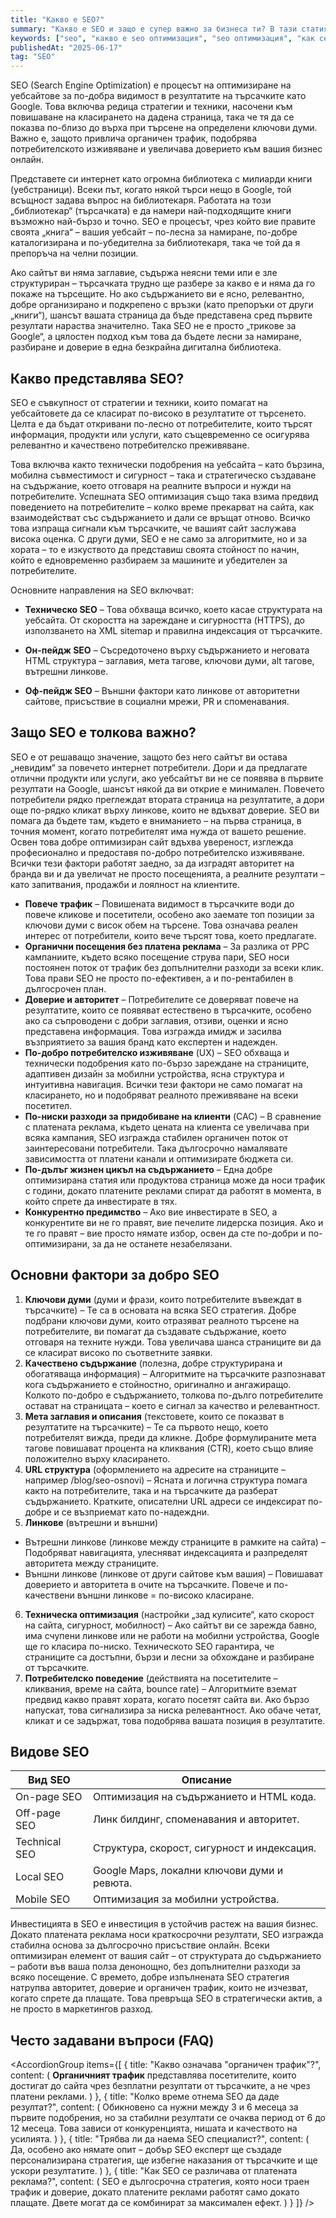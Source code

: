 ---
title: "Какво е SEO?"
summary: "Какво е SEO и защо е супер важно за бизнеса ти? В тази статия разкриваме тайните на добрата оптимизация за търсачки."
keywords: ["seo", "какво е seo оптимизация", "seo оптимизация", "как се прави seo оптимизация", "seo за начинаещи"]
publishedAt: "2025-06-17"
tag: "SEO"
---

SEO (Search Engine Optimization) е процесът на оптимизиране на уебсайтове за по-добра видимост в резултатите на търсачките като Google. Това включва редица стратегии и техники, насочени към повишаване на класирането на дадена страница, така че тя да се показва по-близо до върха при търсене на определени ключови думи. Важно е, защото привлича органичен трафик, подобрява потребителското изживяване и увеличава доверието към вашия бизнес онлайн.

Представете си интернет като огромна библиотека с милиарди книги (уебстраници). Всеки път, когато някой търси нещо в Google, той всъщност задава въпрос на библиотекаря. Работата на този „библиотекар“ (търсачката) е да намери най-подходящите книги възможно най-бързо и точно. SEO е процесът, чрез който вие правите своята „книга“ – вашия уебсайт – по-лесна за намиране, по-добре каталогизирана и по-убедителна за библиотекаря, така че той да я препоръча на челни позиции.

Ако сайтът ви няма заглавие, съдържа неясни теми или е зле структуриран – търсачката трудно ще разбере за какво е и няма да го покаже на търсещите. Но ако съдържанието ви е ясно, релевантно, добре организирано и подкрепено с връзки (като препоръки от други „книги“), шансът вашата страница да бъде представена сред първите резултати нараства значително. Така SEO не е просто „трикове за Google“, а цялостен подход към това да бъдете лесни за намиране, разбиране и доверие в една безкрайна дигитална библиотека.

<Feedback
  title="Информация" 
  description="SEO не е спринт, а маратон."
/>

<h2 id="kakvo-predstavlyava-seo">Какво представлява SEO?</h2>

SEO е съвкупност от стратегии и техники, които помагат на уебсайтовете да се класират по-високо в резултатите от търсенето. Целта е да бъдат откривани по-лесно от потребителите, които търсят информация, продукти или услуги, като същевременно се осигурява релевантно и качествено потребителско преживяване.

Това включва както технически подобрения на уебсайта – като бързина, мобилна съвместимост и сигурност – така и стратегическо създаване на съдържание, което отговаря на реалните въпроси и нужди на потребителите. Успешната SEO оптимизация също така взима предвид поведението на потребителите – колко време прекарват на сайта, как взаимодействат със съдържанието и дали се връщат отново. Всичко това изпраща сигнали към търсачките, че вашият сайт заслужава висока оценка. С други думи, SEO е не само за алгоритмите, но и за хората – то е изкуството да представиш своята стойност по начин, който е едновременно разбираем за машините и убедителен за потребителите.


Основните направления на SEO включват:

- **Техническо SEO** – Това обхваща всичко, което касае структурата на уебсайта. От скоростта на зареждане и сигурността (HTTPS), до използването на XML sitemap и правилна индексация от търсачките.

- **Он-пейдж SEO** – Съсредоточено върху съдържанието и неговата HTML структура – заглавия, мета тагове, ключови думи, alt тагове, вътрешни линкове.

- **Оф-пейдж SEO** – Външни фактори като линкове от авторитетни сайтове, присъствие в социални мрежи, PR и споменавания.

<h2 id="zashto-seo-e-vazhno">Защо SEO е толкова важно?</h2>

SEO е от решаващо значение, защото без него сайтът ви остава „невидим“ за повечето интернет потребители. Дори и да предлагате отлични продукти или услуги, ако уебсайтът ви не се появява в първите резултати на Google, шансът някой да ви открие е минимален. Повечето потребители рядко преглеждат втората страница на резултатите, а дори още по-рядко кликат върху линкове, които не вдъхват доверие. SEO ви помага да бъдете там, където е вниманието – на първа страница, в точния момент, когато потребителят има нужда от вашето решение. Освен това добре оптимизиран сайт вдъхва увереност, изглежда професионално и предоставя по-добро потребителско изживяване. Всички тези фактори работят заедно, за да изградят авторитет на бранда ви и да увеличат не просто посещенията, а реалните резултати – като запитвания, продажби и лоялност на клиентите.

<Feedback
  title="Информация" 
  description="В свят, в който конкуренцията е на един клик разстояние, SEO е вашето конкурентно предимство."
/>

- **Повече трафик** – Повишената видимост в търсачките води до повече кликове и посетители, особено ако заемате топ позиции за ключови думи с висок обем на търсене. Това означава реален интерес от потребители, които вече търсят това, което предлагате.
- **Органични посещения без платена реклама** – За разлика от PPC кампаниите, където всяко посещение струва пари, SEO носи постоянен поток от трафик без допълнителни разходи за всеки клик. Това прави SEO не просто по-ефективен, а и по-рентабилен в дългосрочен план.
- **Доверие и авторитет** – Потребителите се доверяват повече на резултатите, които се появяват естествено в търсачките, особено ако са съпроводени с добри заглавия, отзиви, оценки и ясно представена информация. Това изгражда имидж и засилва възприятието за вашия бранд като експертен и надежден.
- **По-добро потребителско изживяване** (UX) – SEO обхваща и технически подобрения като по-бързо зареждане на страниците, адаптивен дизайн за мобилни устройства, ясна структура и интуитивна навигация. Всички тези фактори не само помагат на класирането, но и подобряват реалното преживяване на всеки посетител.
- **По-ниски разходи за придобиване на клиенти** (CAC) – В сравнение с платената реклама, където цената на клиента се увеличава при всяка кампания, SEO изгражда стабилен органичен поток от заинтересовани потребители. Така дългосрочно намалявате зависимостта от платени канали и оптимизирате бюджета си.
- **По-дълъг жизнен цикъл на съдържанието** – Една добре оптимизирана статия или продуктова страница може да носи трафик с години, докато платените реклами спират да работят в момента, в който спрете да инвестирате в тях.
- **Конкурентно предимство** – Ако вие инвестирате в SEO, а конкурентите ви не го правят, вие печелите лидерска позиция. Ако и те го правят – вие просто нямате избор, освен да сте по-добри и по-оптимизирани, за да не останете незабелязани.

<h2 id="faktori-za-dobro-seo">Основни фактори за добро SEO</h2>

1. **Ключови думи** (думи и фрази, които потребителите въвеждат в търсачките) – Те са в основата на всяка SEO стратегия. Добре подбрани ключови думи, които отразяват реалното търсене на потребителите, ви помагат да създавате съдържание, което отговаря на техните нужди. Това увеличава шанса страниците ви да се класират високо по съответните заявки.
2. **Качествено съдържание** (полезна, добре структурирана и обогатяваща информация) – Алгоритмите на търсачките разпознават кога съдържанието е стойностно, оригинално и ангажиращо. Колкото по-добро е съдържанието, толкова по-дълго потребителите остават на страницата – което е сигнал за качество и релевантност.
3. **Мета заглавия и описания** (текстовете, които се показват в резултатите на търсачките) – Те са първото нещо, което потребителят вижда, преди да кликне. Добре формулираните мета тагове повишават процента на кликвания (CTR), което също влияе положително върху класирането.
4. **URL структура** (оформлението на адресите на страниците – например /blog/seo-osnovi) – Ясната и логична структура помага както на потребителите, така и на търсачките да разберат съдържанието. Кратките, описателни URL адреси се индексират по-добре и се възприемат като по-надеждни.
5. **Линкове** (вътрешни и външни)
- Вътрешни линкове (линкове между страниците в рамките на сайта) – Подобряват навигацията, улесняват индексацията и разпределят авторитета между страниците.
- Външни линкове (линкове от други сайтове към вашия) – Повишават доверието и авторитета в очите на търсачките. Повече и по-качествени външни линкове = по-високо класиране.
6. **Техническа оптимизация** (настройки „зад кулисите“, като скорост на сайта, сигурност, мобилност) – Ако сайтът ви се зарежда бавно, има счупени линкове или не работи на мобилни устройства, Google ще го класира по-ниско. Техническото SEO гарантира, че страниците са достъпни, бързи и лесни за обхождане и разбиране от търсачките.
7. **Потребителско поведение** (действията на посетителите – кликвания, време на сайта, bounce rate) – Алгоритмите вземат предвид какво правят хората, когато посетят сайта ви. Ако бързо напускат, това сигнализира за ниска релевантност. Ако обаче четат, кликат и се задържат, това подобрява вашата позиция в резултатите.

<h2 id="vidove-seo">Видове SEO</h2>

<table className="table-auto w-full border border-gray-300">
  <thead>
    <tr className="bg-gray-100">
      <th className="border px-4 py-2 text-left">Вид SEO</th>
      <th className="border px-4 py-2 text-left">Описание</th>
    </tr>
  </thead>
  <tbody>
    <tr>
      <td className="border px-4 py-2 font-semibold">On-page SEO</td>
      <td className="border px-4 py-2">Оптимизация на съдържанието и HTML кода.</td>
    </tr>
    <tr>
      <td className="border px-4 py-2 font-semibold">Off-page SEO</td>
      <td className="border px-4 py-2">Линк билдинг, споменавания и авторитет.</td>
    </tr>
    <tr>
      <td className="border px-4 py-2 font-semibold">Technical SEO</td>
      <td className="border px-4 py-2">Структура, скорост, сигурност и индексация.</td>
    </tr>
    <tr>
      <td className="border px-4 py-2 font-semibold">Local SEO</td>
      <td className="border px-4 py-2">Google Maps, локални ключови думи и ревюта.</td>
    </tr>
    <tr>
      <td className="border px-4 py-2 font-semibold">Mobile SEO</td>
      <td className="border px-4 py-2">Оптимизация за мобилни устройства.</td>
    </tr>
  </tbody>
</table>

<p>Инвестицията в SEO е инвестиция в устойчив растеж на вашия бизнес. Докато платената реклама носи краткосрочни резултати, SEO изгражда стабилна основа за дългосрочно присъствие онлайн. Всеки оптимизиран елемент от вашия сайт – от структурата до съдържанието – работи във ваша полза денонощно, без допълнителни разходи за всяко посещение. С времето, добре изпълнената SEO стратегия натрупва авторитет, довериe и органичен трафик, които не изчезват, когато спрете да плащате. Това превръща SEO в стратегически актив, а не просто в маркетингов разход.</p>

<h2 id="faq-seo">Често задавани въпроси (FAQ)</h2>

<AccordionGroup
  items={[
    {
      title: "Какво означава \"органичен трафик\"?",
      content: (
        <Text onBackground="neutral-weak">
          <strong>Органичният трафик</strong> представлява посетителите, които достигат до сайта чрез безплатни резултати от търсачките, а не чрез платени реклами.
        </Text>
      )
    },
    {
      title: "Колко време отнема SEO да даде резултат?",
      content: (
        <Text onBackground="neutral-weak">
          Обикновено са нужни между 3 и 6 месеца за първите подобрения, но за стабилни резултати се очаква период от 6 до 12 месеца. Това зависи от конкуренцията, нишата и качеството на усилията.
        </Text>
      )
    },
    {
      title: "Трябва ли да наема SEO специалист?",
      content: (
        <Text onBackground="neutral-weak">
          Да, особено ако нямате опит – добър SEO експерт ще създаде персонализирана стратегия, ще избегне наказания от търсачките и ще ускори резултатите.
        </Text>
      )
    },
    {
      title: "Как SEO се различава от платената реклама?",
      content: (
        <Text onBackground="neutral-weak">
          SEO е дългосрочна стратегия, която носи траен трафик и доверие, докато платените реклами работят само докато плащате. Двете могат да се комбинират за максимален ефект.
        </Text>
      )
    }
  ]}
/>
